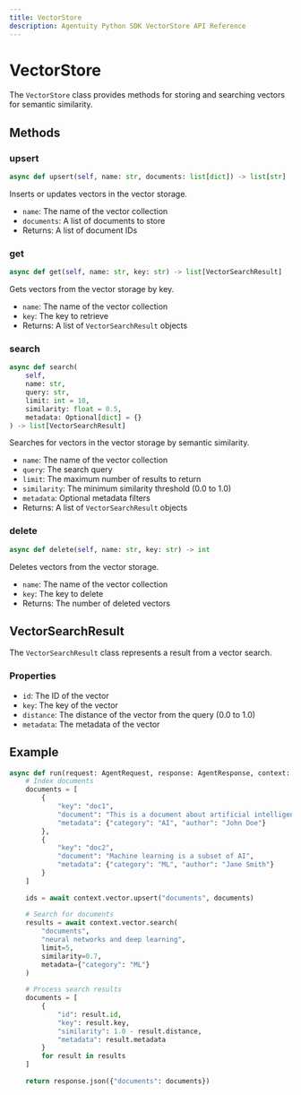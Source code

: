 ```yaml
---
title: VectorStore
description: Agentuity Python SDK VectorStore API Reference
---
```


# VectorStore

The `VectorStore` class provides methods for storing and searching vectors for semantic similarity.

## Methods

### upsert

```python
async def upsert(self, name: str, documents: list[dict]) -> list[str]
```

Inserts or updates vectors in the vector storage.

- `name`: The name of the vector collection
- `documents`: A list of documents to store
- Returns: A list of document IDs

### get

```python
async def get(self, name: str, key: str) -> list[VectorSearchResult]
```

Gets vectors from the vector storage by key.

- `name`: The name of the vector collection
- `key`: The key to retrieve
- Returns: A list of `VectorSearchResult` objects

### search

```python
async def search(
    self,
    name: str,
    query: str,
    limit: int = 10,
    similarity: float = 0.5,
    metadata: Optional[dict] = {}
) -> list[VectorSearchResult]
```

Searches for vectors in the vector storage by semantic similarity.

- `name`: The name of the vector collection
- `query`: The search query
- `limit`: The maximum number of results to return
- `similarity`: The minimum similarity threshold (0.0 to 1.0)
- `metadata`: Optional metadata filters
- Returns: A list of `VectorSearchResult` objects

### delete

```python
async def delete(self, name: str, key: str) -> int
```

Deletes vectors from the vector storage.

- `name`: The name of the vector collection
- `key`: The key to delete
- Returns: The number of deleted vectors

## VectorSearchResult

The `VectorSearchResult` class represents a result from a vector search.

### Properties

- `id`: The ID of the vector
- `key`: The key of the vector
- `distance`: The distance of the vector from the query (0.0 to 1.0)
- `metadata`: The metadata of the vector

## Example

```python
async def run(request: AgentRequest, response: AgentResponse, context: AgentContext):
    # Index documents
    documents = [
        {
            "key": "doc1",
            "document": "This is a document about artificial intelligence",
            "metadata": {"category": "AI", "author": "John Doe"}
        },
        {
            "key": "doc2",
            "document": "Machine learning is a subset of AI",
            "metadata": {"category": "ML", "author": "Jane Smith"}
        }
    ]
    
    ids = await context.vector.upsert("documents", documents)
    
    # Search for documents
    results = await context.vector.search(
        "documents",
        "neural networks and deep learning",
        limit=5,
        similarity=0.7,
        metadata={"category": "ML"}
    )
    
    # Process search results
    documents = [
        {
            "id": result.id,
            "key": result.key,
            "similarity": 1.0 - result.distance,
            "metadata": result.metadata
        }
        for result in results
    ]
    
    return response.json({"documents": documents})
```
